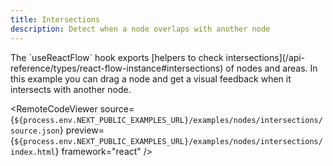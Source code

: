 ```yaml
---
title: Intersections
description: Detect when a node overlaps with another node
---
```



<ExampleLayout>
The `useReactFlow` hook exports [helpers to check intersections](/api-reference/types/react-flow-instance#intersections) of nodes and areas. In this example you can drag a node and get a visual feedback when it intersects with another node.

<RemoteCodeViewer
  source={`${process.env.NEXT_PUBLIC_EXAMPLES_URL}/examples/nodes/intersections/source.json`}
  preview={`${process.env.NEXT_PUBLIC_EXAMPLES_URL}/examples/nodes/intersections/index.html`}
  framework="react"
/>

</ExampleLayout>
